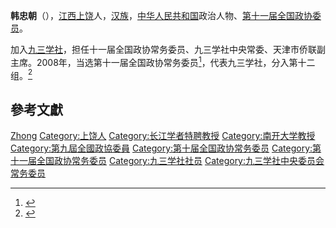'''韩忠朝'''（{{bd|1953年|1月|}}），[[江西|江西]][[上饶|上饶]]人，[[汉族|汉族]]，[[中华人民共和国|中华人民共和国]]政治人物、[[第十一届全国政协委员|第十一届全国政协委员]]。

加入[[九三学社|九三学社]]，担任十一届全国政协常务委员、九三学社中央常委、天津市侨联副主席。2008年，当选第十一届全国政协常务委员<ref>{{cite news|title=第十一届全国政协委员名单|url=http://www.indaa.com.cn/zt/2009qglh/zxzs/200903/t20090303_127573.html|accessdate=2013-04-09|newspaper=新华社北京1月25日电 中国人民政治协商会议第十一届全国委员会委员名单(共2237人，2008年1月25日政协第十届全国委员会常务委员会第二十次会议通过)|date=2008年1月25日|deadurl=yes|archiveurl=https://web.archive.org/web/20130928014403/http://www.indaa.com.cn/zt/2009qglh/zxzs/200903/t20090303_127573.html|archivedate=2013年9月28日}}</ref>，代表九三学社，分入第十二组。<ref>{{cite news|title=全国政协信息-韩忠朝|url=http://www.cppcc.gov.cn/CMS/wylibary/showJcwyxtInfoWylibary.action?tabJcwyxt.guid=11W0004460&wytype=wjwy|accessdate=2013-04-11|newspaper=全国政协委员会|archive-date=2019-01-23|archive-url=https://web.archive.org/web/20190123052312/http://www.cppcc.gov.cn/CMS/wylibary/showJcwyxtInfoWylibary.action?tabJcwyxt.guid=11W0004460&wytype=wjwy|dead-url=no}}</ref>

== 參考文獻 ==
{{reflist}}

{{中国政治人物小作品}}
{{九三学社第十一届中央委员会}}
{{九三学社第十二届中央委员会}}
{{九三学社第十三届中央委员会}}
{{第三批“长江学者奖励计划”特聘教授}}

{{Authority control}}
{{DEFAULTSORT:Han韩}}
[[Category:韩姓|Zhong]]
[[Category:上饶人|Category:上饶人]]
[[Category:长江学者特聘教授|Category:长江学者特聘教授]]
[[Category:南开大学教授|Category:南开大学教授]]
[[Category:第九屆全國政協委員|Category:第九屆全國政協委員]]
[[Category:第十届全国政协常务委员|Category:第十届全国政协常务委员]]
[[Category:第十一届全国政协常务委员|Category:第十一届全国政协常务委员]]
[[Category:九三学社社员|Category:九三学社社员]]
[[Category:九三学社中央委员会常务委员|Category:九三学社中央委员会常务委员]]